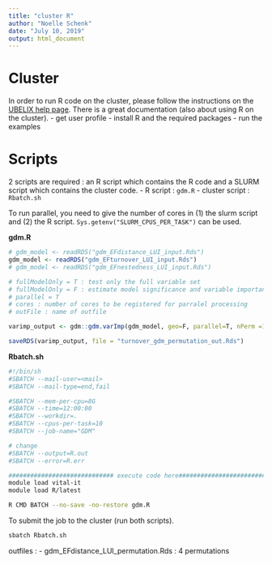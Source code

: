 ```yaml
---
title: "cluster R"
author: "Noelle Schenk"
date: "July 10, 2019"
output: html_document
---
```

# Cluster
In order to run R code on the cluster, please follow the instructions on the [UBELIX help page](https://docs.id.unibe.ch/ubelix/). There is a great documentation (also about using R on the cluster).
- get user profile
- install R and the required packages
- run the examples

# Scripts
2 scripts are required : an R script which contains the R code and a SLURM script which contains the cluster code.
- R script : `gdm.R`
- cluster script : `Rbatch.sh`

To run parallel, you need to give the number of cores in (1) the slurm script and (2) the R script. `Sys.getenv("SLURM_CPUS_PER_TASK")` can be used.

**gdm.R**
```r
# gdm_model <- readRDS("gdm_EFdistance_LUI_input.Rds")
gdm_model <- readRDS("gdm_EFturnover_LUI_input.Rds")
# gdm_model <- readRDS("gdm_EFnestedness_LUI_input.Rds")

# fullModelOnly = T : test only the full variable set
# fullModelOnly = F : estimate model significance and variable importance/ significance using matrix$
# parallel = T
# cores : number of cores to be registered for parralel processing
# outFile : name of outfile

varimp_output <- gdm::gdm.varImp(gdm_model, geo=F, parallel=T, nPerm =100, cores = 10)

saveRDS(varimp_output, file = "turnover_gdm_permutation_out.Rds")
```


**Rbatch.sh**
```bash
#!/bin/sh
#SBATCH --mail-user=<mail>
#SBATCH --mail-type=end,fail

#SBATCH --mem-per-cpu=8G
#SBATCH --time=12:00:00
#SBATCH --workdir=.
#SBATCH --cpus-per-task=10
#SBATCH --job-name="GDM"

# change
#SBATCH --output=R.out
#SBATCH --error=R.err

############################# execute code here################################ 
module load vital-it
module load R/latest

R CMD BATCH --no-save -no-restore gdm.R
```

To submit the job to the cluster (run both scripts).
```bash
sbatch Rbatch.sh
```


outfiles : 
- gdm_EFdistance_LUI_permutation.Rds : 4 permutations
